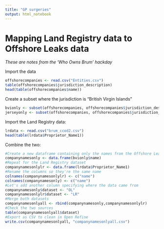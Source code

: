```yaml
---
title: "GP surgeries"
output: html_notebook
---
```


# Mapping Land Registry data to Offshore Leaks data

*These are notes from the 'Who Owns Brum' hackday*

Import the data

```r
offshorecompanies <- read.csv("Entities.csv")
table(offshorecompanies$jurisdiction_description)
head(table(offshorecompanies$name))
```

Create a subset where the jurisdiction is "British Virgin Islands"

```r
bvionly <- subset(offshorecompanies, offshorecompanies$jurisdiction_description == 'British Virgin Islands')
jerseyonly <- subset(offshorecompanies, offshorecompanies$jurisdiction_description == 'Jersey')
```

Import the Land Registry data:

```r
lrdata <- read.csv("brum_ccod2.csv")
head(table(lrdata$Proprietor_Name1))
```

Combine the two:


```r
#Create a new dataframe containing only the names from the Offshore Leaks subset
companynamesonly <- data.frame(bvionly$name)
#Repeat for the Land Registry dataset
companynamesonlylr <- data.frame(lrdata$Proprietor_Name1)
#Rename the columns so they're the same name
colnames(companynamesonlylr) <- c("name")
colnames(companynamesonly) <- c("name")
#Let's add another column specifying where the data came from
companynamesonly$dataset <- "OL"
companynamesonlylr$dataset <- "LR"
#Merge both datasets
companynamesonlyall <- rbind(companynamesonly,companynamesonlylr)
#Check the two sources
table(companynamesonlyall$dataset)
#Export as CSV to clean in Open Refine
write.csv(companynamesonlyall, "companynamesonlyall.csv")
```
